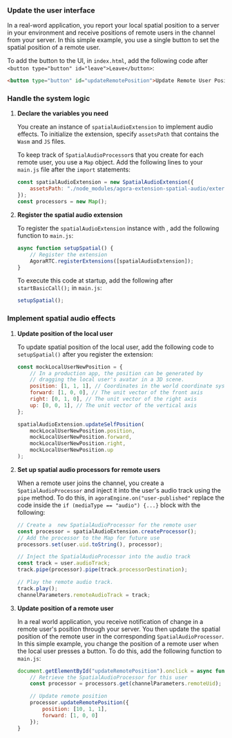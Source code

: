<PlatformWrapper platform="web">

### Update the user interface

In a real-word application, you report your local spatial position to a server in your environment and receive positions of remote users in the channel from your server. In this simple example, you use a single button to set the spatial position of a remote user.

To add the button to the UI, in `index.html`, add the following code after `<button type="button" id="leave">Leave</button>`:

```html
<button type="button" id="updateRemotePosition">Update Remote User Position</button>
```

### Handle the system logic

1. **Declare the variables you need**

    You create an instance of `spatialAudioExtension` to implement audio effects. To initialize the extension, specify `assetsPath` that contains the  `Wasm` and `JS` files.
    
    To keep track of `SpatialAudioProcessor`s that you create for each remote user, you use a `Map` object. Add the following lines to your `main.js` file after the `import` statements:

    ```javascript
    const spatialAudioExtension = new SpatialAudioExtension({
        assetsPath: "./node_modules/agora-extension-spatial-audio/external/",
    });
    const processors = new Map();
    ```

1. **Register the spatial audio extension**

    To register the `spatialAudioExtension` instance with <Vg k="ENGINE" />, add the following function to `main.js`:

    ```javascript
    async function setupSpatial() {
        // Register the extension
        AgoraRTC.registerExtensions([spatialAudioExtension]);
    }
    ```
    To execute this code at startup, add the following after `startBasicCall();` in `main.js`:

    ```javascript
    setupSpatial();
    ```

### Implement spatial audio effects

1. **Update position of the local user**

    To update spatial position of the local user, add the following code to `setupSpatial()` after you register the extension:

    ```javascript
    const mockLocalUserNewPosition = {
        // In a production app, the position can be generated by 
        // dragging the local user's avatar in a 3D scene.
        position: [1, 1, 1], // Coordinates in the world coordinate system
        forward: [1, 0, 0], // The unit vector of the front axis
        right: [0, 1, 0], // The unit vector of the right axis
        up: [0, 0, 1], // The unit vector of the vertical axis
    };

    spatialAudioExtension.updateSelfPosition(
        mockLocalUserNewPosition.position,
        mockLocalUserNewPosition.forward,
        mockLocalUserNewPosition.right,
        mockLocalUserNewPosition.up
    );
    ```

1. **Set up spatial audio processors for remote users**

    When a remote user joins the channel, you create a `SpatialAudioProcessor` and inject it into the user's audio track using the `pipe` method. To do this, in `agoraEngine.on("user-published"` replace the code inside the `if (mediaType == "audio") {...}` block with the following:

    ```javascript
    // Create a  new SpatialAudioProcessor for the remote user
    const processor = spatialAudioExtension.createProcessor();
    // Add the processor to the Map for future use
    processors.set(user.uid.toString(), processor);

    // Inject the SpatialAudioProcessor into the audio track
    const track = user.audioTrack;
    track.pipe(processor).pipe(track.processorDestination);

    // Play the remote audio track.
    track.play();
    channelParameters.remoteAudioTrack = track;
    ```

1. **Update position of a remote user**

    In a real world application, you receive notification of change in a remote user's position through your server. You then update the spatial position of the remote user in the corresponding `SpatialAudioProcessor`. In this simple example, you change the position of a remote user when the local user presses a button. To do this, add the following function to `main.js`:

    ```javascript
    document.getElementById("updateRemotePosition").onclick = async function () {
        // Retrieve the SpatialAudioProcessor for this user
        const processor = processors.get(channelParameters.remoteUid);

        // Update remote position
        processor.updateRemotePosition({
            position: [10, 1, 1], 
            forward: [1, 0, 0] 
        });
    }
    ```

</PlatformWrapper>
